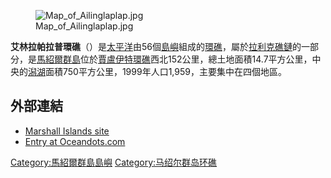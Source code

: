{{Infobox islands
| name             = 艾林拉帕拉普環礁
| image name       = Ailinglaplap.JPG
| image size       = 250px
| image caption    =
| locator map      = {{Location map|Marshall islands|lat=07.3|long=168.6}}
| map_custom = yes
| location         = [[太平洋|太平洋]]北部
| coordinates      = {{coord|07|24|N|168|45|E|type:isle_region:MH|display=inline}}
| country          = {{MHL}}
| archipelago      = [[拉利克礁鏈|拉利克礁鏈]]
| total islands    = 56
| area             = 14.7平方公里
| elevation_m      = 3
| population       = 1959
| population as of = 1998
}}

[[File:Map_of_Ailinglaplap.jpg|left]]

'''艾林拉帕拉普環礁'''（{{lang-en|Ailinglapalap Atoll}}）是[[太平洋|太平洋]]由56個[[島嶼|島嶼]]組成的[[環礁|環礁]]，屬於[[拉利克礁鏈|拉利克礁鏈]]的一部分，是[[馬紹爾群島|馬紹爾群島]]位於[[賈盧伊特環礁|賈盧伊特環礁]]西北152公里，總土地面積14.7平方公里，中央的[[潟湖|潟湖]]面積750平方公里，1999年人口1,959，主要集中在四個地區。

==外部連結==
*[http://marshall.csu.edu.au/Marshalls/html/atolls/ailinglaplap.html Marshall Islands site]
*[http://www.oceandots.com/pacific/marshall/ailinglaplap.php Entry at Oceandots.com]

{{Authority control}}
{{Marshalls-stub}}

{{Marshall Islands}}

[[Category:馬紹爾群島島嶼|Category:馬紹爾群島島嶼]]
[[Category:马绍尔群岛环礁|Category:马绍尔群岛环礁]]